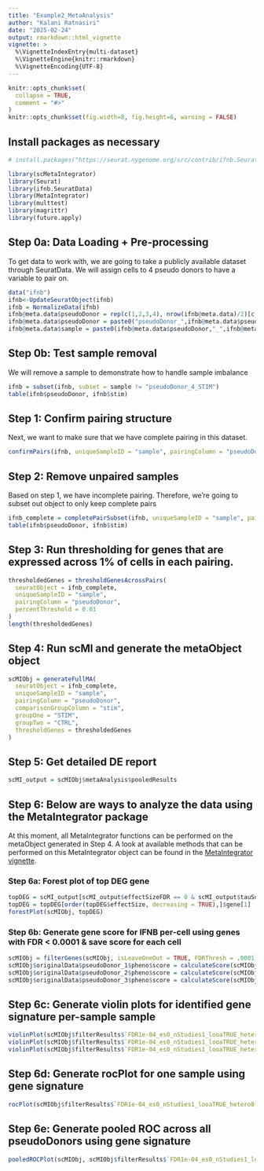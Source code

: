 ```yaml
---
title: "Example2_MetaAnalysis"
author: "Kalani Ratnasiri"
date: "2025-02-24"
output: rmarkdown::html_vignette
vignette: >
  %\VignetteIndexEntry{multi-dataset}
  %\VignetteEngine{knitr::rmarkdown}
  %\VignetteEncoding{UTF-8}
---
```


```r
knitr::opts_chunk$set(
  collapse = TRUE,
  comment = "#>"
)
knitr::opts_chunk$set(fig.width=8, fig.height=6, warning = FALSE) 
```

## Install packages as necessary
```r
# install.packages("https://seurat.nygenome.org/src/contrib/ifnb.SeuratData_3.0.0.tar.gz", repos = NULL, type = "source")
```

```r
library(scMetaIntegrator)
library(Seurat)
library(ifnb.SeuratData)
library(MetaIntegrator)
library(multtest)
library(magrittr)
library(future.apply)
```

## Step 0a: Data Loading + Pre-processing
To get data to work with, we are going to take a publicly available dataset through SeuratData. We will assign cells to 4 pseudo donors to have a variable to pair on. 
```r
data("ifnb")
ifnb<-UpdateSeuratObject(ifnb)
ifnb = NormalizeData(ifnb)
ifnb@meta.data$pseudoDonor = rep(c(1,2,3,4), nrow(ifnb@meta.data)/2)[c(1:nrow(ifnb@meta.data))] ## randomly assign donor
ifnb@meta.data$pseudoDonor = paste0("pseudoDonor_",ifnb@meta.data$pseudoDonor)
ifnb@meta.data$sample = paste0(ifnb@meta.data$pseudoDonor,"_",ifnb@meta.data$stim)
```

## Step 0b: Test sample removal
We will remove a sample to demonstrate how to handle sample imbalance
```r
ifnb = subset(ifnb, subset = sample != "pseudoDonor_4_STIM")
table(ifnb$pseudoDonor, ifnb$stim)
```


## Step 1: Confirm pairing structure
Next, we want to make sure that we have complete pairing in this dataset. 
```r
confirmPairs(ifnb, uniqueSampleID = "sample", pairingColumn = "pseudoDonor")
```

## Step 2: Remove unpaired samples
Based on step 1, we have incomplete pairing. Therefore, we're going to subset out object to only keep complete pairs
```r
ifnb_complete = completePairSubset(ifnb, uniqueSampleID = "sample", pairingColumn = "pseudoDonor")
table(ifnb$pseudoDonor, ifnb$stim)
```

## Step 3: Run thresholding for genes that are expressed across 1% of cells in each pairing. 
```r
thresholdedGenes = thresholdGenesAcrossPairs(
  seuratObject = ifnb_complete,
  uniqueSampleID = "sample",
  pairingColumn = "pseudoDonor",
  percentThreshold = 0.01
)
length(thresholdedGenes)
```

## Step 4: Run scMI and generate the metaObject object 
```r
scMIObj = generateFullMA(
  seuratObject = ifnb_complete,
  uniqueSampleID = "sample",
  pairingColumn = "pseudoDonor",
  comparisonGroupColumn = "stim",
  groupOne = "STIM",
  groupTwo = "CTRL",
  thresholdGenes = thresholdedGenes
)
```

## Step 5: Get detailed DE report
```r
scMI_output = scMIObj$metaAnalysis$pooledResults
```

## Step 6: Below are ways to analyze the data using the MetaIntegrator package
At this moment, all MetaIntegrator functions can be performed on the metaObject generated in Step 4. A look at available methods that can be performed on this MetaIntegrator object can be found in the [MetaIntegrator vignette](http://cran.nexr.com/web/packages/MetaIntegrator/vignettes/MetaIntegrator.html). 

### Step 6a: Forest plot of top DEG gene
```r
topDEG = scMI_output[scMI_output$effectSizeFDR == 0 & scMI_output$tauSquared == 0,]
topDEG = topDEG[order(topDEG$effectSize, decreasing = TRUE),]$gene[1]
forestPlot(scMIObj, topDEG)
```

### Step 6b: Generate gene score for IFNB per-cell using genes with FDR < 0.0001 & save score for each cell
```r
scMIObj = filterGenes(scMIObj, isLeaveOneOut = TRUE, FDRThresh = .0001)
scMIObj$originalData$pseudoDonor_1$pheno$score = calculateScore(scMIObj$filterResults$`FDR1e-04_es0_nStudies1_looaTRUE_hetero0`, scMIObj$originalData$pseudoDonor_1)
scMIObj$originalData$pseudoDonor_2$pheno$score = calculateScore(scMIObj$filterResults$`FDR1e-04_es0_nStudies1_looaTRUE_hetero0`, scMIObj$originalData$pseudoDonor_2)
scMIObj$originalData$pseudoDonor_3$pheno$score = calculateScore(scMIObj$filterResults$`FDR1e-04_es0_nStudies1_looaTRUE_hetero0`, scMIObj$originalData$pseudoDonor_3)
```

## Step 6c: Generate violin plots for identified gene signature per-sample sample
```r
violinPlot(scMIObj$filterResults$`FDR1e-04_es0_nStudies1_looaTRUE_hetero0`, scMIObj$originalData$pseudoDonor_1, labelColumn = 'stim')
violinPlot(scMIObj$filterResults$`FDR1e-04_es0_nStudies1_looaTRUE_hetero0`, scMIObj$originalData$pseudoDonor_2, labelColumn = 'stim')
violinPlot(scMIObj$filterResults$`FDR1e-04_es0_nStudies1_looaTRUE_hetero0`, scMIObj$originalData$pseudoDonor_3, labelColumn = 'stim')
```

## Step 6d: Generate rocPlot for one sample using gene signature
```r
rocPlot(scMIObj$filterResults$`FDR1e-04_es0_nStudies1_looaTRUE_hetero0`, scMIObj$originalData$pseudoDonor_1, title = "ROC plot for discovery psudoDonor_1, FDR: 0.0001")
```

## Step 6e: Generate pooled ROC across all pseudoDonors using gene signature
```r
pooledROCPlot(scMIObj, scMIObj$filterResults$`FDR1e-04_es0_nStudies1_looaTRUE_hetero0`)
```


##

